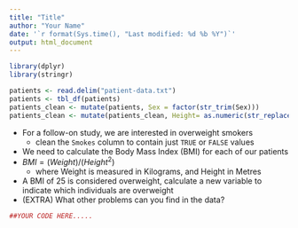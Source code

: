 ```yaml
---
title: "Title"
author: "Your Name"
date: '`r format(Sys.time(), "Last modified: %d %b %Y")`'
output: html_document
---
```


```r
library(dplyr)
library(stringr)

patients <- read.delim("patient-data.txt")
patients <- tbl_df(patients)
patients_clean <- mutate(patients, Sex = factor(str_trim(Sex)))
patients_clean <- mutate(patients_clean, Height= as.numeric(str_replace_all(Height,pattern = "cm","")))
```


- For a follow-on study, we are interested in overweight smokers
    + clean the `Smokes` column to contain just `TRUE` or `FALSE` values
- We need to calculate the Body Mass Index (BMI) for each of our patients
- $BMI = (Weight) / (Height^2)$ 
    + where Weight is measured in Kilograms, and Height in Metres
- A BMI of 25 is considered overweight, calculate a new variable to indicate which individuals are overweight
- (EXTRA) What other problems can you find in the data?


```r
##YOUR CODE HERE.....

```

